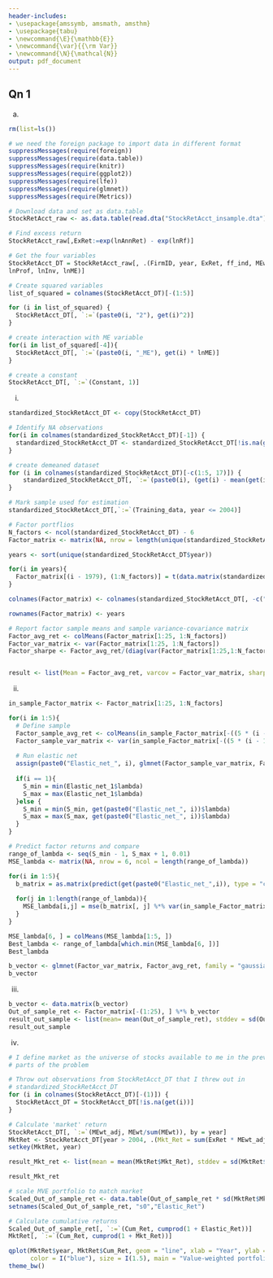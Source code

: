```yaml
---
header-includes:
- \usepackage{amssymb, amsmath, amsthm}
- \usepackage{tabu}
- \newcommand{\E}{\mathbb{E}}
- \newcommand{\var}{{\rm Var}}
- \newcommand{\N}{\mathcal{N}}
output: pdf_document
---
```


\noindent \begin{tabu} to \textwidth {@{}X[4 l] @{}X[r]}
  \textbf{HW 4}           & \\ 
  \textbf{MFE 431: Data Analytics and Machine Learning}   & \\ 
  \textbf{Professor Lars Lochstoer}         & \\
  \textbf{Group 9}          &\\
  \textbf{Students: Yuhua Deng, Xiahao Wang, Nupur Solanki, Haoxuan Tong}
\end{tabu}


## Qn 1

a.

```r
rm(list=ls())

# we need the foreign package to import data in different format
suppressMessages(require(foreign))
suppressMessages(require(data.table))
suppressMessages(require(knitr))
suppressMessages(require(ggplot2))
suppressMessages(require(lfe))
suppressMessages(require(glmnet))
suppressMessages(require(Metrics))

# Download data and set as data.table
StockRetAcct_raw <- as.data.table(read.dta("StockRetAcct_insample.dta"))

# Find excess return 
StockRetAcct_raw[,ExRet:=exp(lnAnnRet) - exp(lnRf)]

# Get the four variables
StockRetAcct_DT = StockRetAcct_raw[, .(FirmID, year, ExRet, ff_ind, MEwt, lnIssue,
lnProf, lnInv, lnME)]

# Create squared variables
list_of_squared = colnames(StockRetAcct_DT)[-(1:5)]

for (i in list_of_squared) {
  StockRetAcct_DT[, `:=`(paste0(i, "2"), get(i)^2)]
}

# create interaction with ME variable
for(i in list_of_squared[-4]){
  StockRetAcct_DT[, `:=`(paste0(i, "_ME"), get(i) * lnME)]
}

# create a constant 
StockRetAcct_DT[, `:=`(Constant, 1)]
```

(i)

```r
standardized_StockRetAcct_DT <- copy(StockRetAcct_DT)

# Identify NA observations
for(i in colnames(standardized_StockRetAcct_DT)[-1]) {
  standardized_StockRetAcct_DT <- standardized_StockRetAcct_DT[!is.na(get(i))]
}

# create demeaned dataset
for (i in colnames(standardized_StockRetAcct_DT)[-c(1:5, 17)]) {
    standardized_StockRetAcct_DT[, `:=`(paste0(i), (get(i) - mean(get(i)))), by = year]
}

# Mark sample used for estimation
standardized_StockRetAcct_DT[,`:=`(Training_data, year <= 2004)]

# Factor portflios
N_factors <- ncol(standardized_StockRetAcct_DT) - 6
Factor_matrix <- matrix(NA, nrow = length(unique(standardized_StockRetAcct_DT$year)), ncol = N_factors)

years <- sort(unique(standardized_StockRetAcct_DT$year))

for(i in years){
  Factor_matrix[(i - 1979), (1:N_factors)] = t(data.matrix(standardized_StockRetAcct_DT[year == i, -c("FirmID", "year", "ExRet", "ff_ind", "MEwt", "Training_data")])) %*%  data.matrix(standardized_StockRetAcct_DT[year == i, .(ExRet)])
}

colnames(Factor_matrix) <- colnames(standardized_StockRetAcct_DT[, -c("FirmID", "year","ExRet","ff_ind","MEwt","Training_data")])

rownames(Factor_matrix) <- years

# Report factor sample means and sample variance-covariance matrix 
Factor_avg_ret <- colMeans(Factor_matrix[1:25, 1:N_factors])
Factor_var_matrix <- var(Factor_matrix[1:25, 1:N_factors])
Factor_sharpe <- Factor_avg_ret/(diag(var(Factor_matrix[1:25,1:N_factors]))^0.5)


result <- list(Mean = Factor_avg_ret, varcov = Factor_var_matrix, sharpe_ratio = Factor_sharpe)

```


(ii)

```r
in_sample_Factor_matrix <- Factor_matrix[1:25, 1:N_factors]

for(i in 1:5){
  # Define sample
  Factor_sample_avg_ret <- colMeans(in_sample_Factor_matrix[-((5 * (i - 1)  + 1):(5 * i)),])
  Factor_sample_var_matrix <- var(in_sample_Factor_matrix[-((5 * (i - 1) + 1):(5 * i)),])
  
  # Run elastic net 
  assign(paste0("Elastic_net_", i), glmnet(Factor_sample_var_matrix, Factor_sample_avg_ret, family = "gaussian", alpha = 0.5, standardize = TRUE))
  
  if(i == 1){
    S_min = min(Elastic_net_1$lambda)
    S_max = max(Elastic_net_1$lambda)
  }else {
    S_min = min(S_min, get(paste0("Elastic_net_", i))$lambda)
    S_max = max(S_max, get(paste0("Elastic_net_", i))$lambda)
  }
}

# Predict factor returns and compare
range_of_lambda <- seq(S_min - 1, S_max + 1, 0.01)
MSE_lambda <- matrix(NA, nrow = 6, ncol = length(range_of_lambda))

for(i in 1:5){
  b_matrix = as.matrix(predict(get(paste0("Elastic_net_",i)), type = "coef", s = range_of_lambda))[-1,]
  
  for(j in 1:length(range_of_lambda)){
    MSE_lambda[i,j] = mse(b_matrix[, j] %*% var(in_sample_Factor_matrix[(5 * (i -1) +1):(5 * i),]), colMeans(in_sample_Factor_matrix[(5 * (i -1) +1):(5 * i),]))
  }
}

MSE_lambda[6, ] = colMeans(MSE_lambda[1:5, ])
Best_lambda <- range_of_lambda[which.min(MSE_lambda[6, ])]
Best_lambda

b_vector <- glmnet(Factor_var_matrix, Factor_avg_ret, family = "gaussian", alpha = 0.5, standardize = T, lambda = Best_lambda)$beta
b_vector
```

(iii)

```r
b_vector <- data.matrix(b_vector)
Out_of_sample_ret <- Factor_matrix[-(1:25), ] %*% b_vector
result_out_sample <- list(mean= mean(Out_of_sample_ret), stddev = sd(Out_of_sample_ret), sr = mean(Out_of_sample_ret)/sd(Out_of_sample_ret))
result_out_sample
```

(iv)

```r
# I define market as the universe of stocks available to me in the previous
# parts of the problem

# Throw out observations from StockRetAcct_DT that I threw out in
# standardized_StockRetAcct_DT
for (i in colnames(StockRetAcct_DT)[-(1)]) {
  StockRetAcct_DT = StockRetAcct_DT[!is.na(get(i))]
}

# Calculate 'market' return
StockRetAcct_DT[, `:=`(MEwt_adj, MEwt/sum(MEwt)), by = year]
MktRet <- StockRetAcct_DT[year > 2004, .(Mkt_Ret = sum(ExRet * MEwt_adj)), by = year]
setkey(MktRet, year)

result_Mkt_ret <- list(mean = mean(MktRet$Mkt_Ret), stddev = sd(MktRet$Mkt_Ret), sr = mean(MktRet$Mkt_Ret)/sd(MktRet$Mkt_Ret))

result_Mkt_ret

# scale MVE portfolio to match market 
Scaled_Out_of_sample_ret <- data.table(Out_of_sample_ret * sd(MktRet$Mkt_Ret)/sd(Out_of_sample_ret))
setnames(Scaled_Out_of_sample_ret, "s0","Elastic_Ret")

# Calculate cumulative returns
Scaled_Out_of_sample_ret[, `:=`(Cum_Ret, cumprod(1 + Elastic_Ret))]
MktRet[, `:=`(Cum_Ret, cumprod(1 + Mkt_Ret))]

qplot(MktRet$year, MktRet$Cum_Ret, geom = "line", xlab = "Year", ylab = "Excess Return",
      color = I("blue"), size = I(1.5), main = "Value-weighted portfolio (blue) vs. MVE portfolio (red)") + geom_line(aes(y = Scaled_Out_of_sample_ret$Cum_Ret), color = I("red"), size = I(1.5)) +
theme_bw()

```



